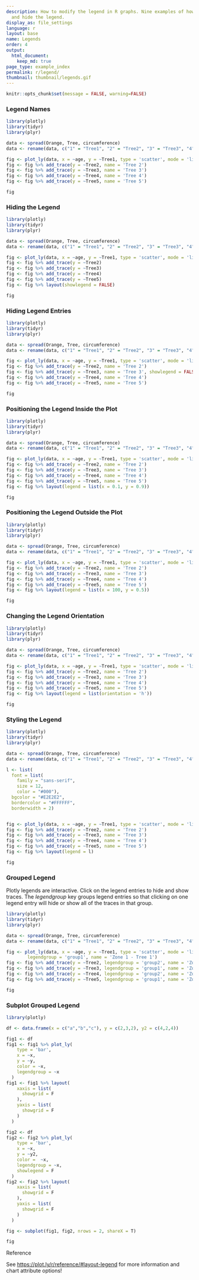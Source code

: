 ```yaml
---
description: How to modify the legend in R graphs. Nine examples of how to move, color,
  and hide the legend.
display_as: file_settings
language: r
layout: base
name: Legends
order: 4
output:
  html_document:
    keep_md: true
page_type: example_index
permalink: r/legend/
thumbnail: thumbnail/legends.gif
---
```


```r
knitr::opts_chunk$set(message = FALSE, warning=FALSE)
```
### Legend Names

```r
library(plotly)
library(tidyr)
library(plyr)

data <- spread(Orange, Tree, circumference)
data <- rename(data, c("1" = "Tree1", "2" = "Tree2", "3" = "Tree3", "4" = "Tree4", "5" = "Tree5"))

fig <- plot_ly(data, x = ~age, y = ~Tree1, type = 'scatter', mode = 'lines', name = 'Tree 1')
fig <- fig %>% add_trace(y = ~Tree2, name = 'Tree 2')
fig <- fig %>% add_trace(y = ~Tree3, name = 'Tree 3')
fig <- fig %>% add_trace(y = ~Tree4, name = 'Tree 4')
fig <- fig %>% add_trace(y = ~Tree5, name = 'Tree 5')

fig
```

### Hiding the Legend

```r
library(plotly)
library(tidyr)
library(plyr)

data <- spread(Orange, Tree, circumference)
data <- rename(data, c("1" = "Tree1", "2" = "Tree2", "3" = "Tree3", "4" = "Tree4", "5" = "Tree5"))

fig <- plot_ly(data, x = ~age, y = ~Tree1, type = 'scatter', mode = 'lines')
fig <- fig %>% add_trace(y = ~Tree2)
fig <- fig %>% add_trace(y = ~Tree3)
fig <- fig %>% add_trace(y = ~Tree4)
fig <- fig %>% add_trace(y = ~Tree5)
fig <- fig %>% layout(showlegend = FALSE)

fig
```

### Hiding Legend Entries

```r
library(plotly)
library(tidyr)
library(plyr)

data <- spread(Orange, Tree, circumference)
data <- rename(data, c("1" = "Tree1", "2" = "Tree2", "3" = "Tree3", "4" = "Tree4", "5" = "Tree5"))

fig <- plot_ly(data, x = ~age, y = ~Tree1, type = 'scatter', mode = 'lines', name = 'Tree 1')
fig <- fig %>% add_trace(y = ~Tree2, name = 'Tree 2')
fig <- fig %>% add_trace(y = ~Tree3, name = 'Tree 3', showlegend = FALSE)
fig <- fig %>% add_trace(y = ~Tree4, name = 'Tree 4')
fig <- fig %>% add_trace(y = ~Tree5, name = 'Tree 5')

fig
```

### Positioning the Legend Inside the Plot

```r
library(plotly)
library(tidyr)
library(plyr)

data <- spread(Orange, Tree, circumference)
data <- rename(data, c("1" = "Tree1", "2" = "Tree2", "3" = "Tree3", "4" = "Tree4", "5" = "Tree5"))

fig <- plot_ly(data, x = ~age, y = ~Tree1, type = 'scatter', mode = 'lines', name = 'Tree 1')
fig <- fig %>% add_trace(y = ~Tree2, name = 'Tree 2')
fig <- fig %>% add_trace(y = ~Tree3, name = 'Tree 3')
fig <- fig %>% add_trace(y = ~Tree4, name = 'Tree 4')
fig <- fig %>% add_trace(y = ~Tree5, name = 'Tree 5')
fig <- fig %>% layout(legend = list(x = 0.1, y = 0.9))

fig
```

### Positioning the Legend Outside the Plot

```r
library(plotly)
library(tidyr)
library(plyr)

data <- spread(Orange, Tree, circumference)
data <- rename(data, c("1" = "Tree1", "2" = "Tree2", "3" = "Tree3", "4" = "Tree4", "5" = "Tree5"))

fig <- plot_ly(data, x = ~age, y = ~Tree1, type = 'scatter', mode = 'lines', name = 'Tree 1')
fig <- fig %>% add_trace(y = ~Tree2, name = 'Tree 2')
fig <- fig %>% add_trace(y = ~Tree3, name = 'Tree 3')
fig <- fig %>% add_trace(y = ~Tree4, name = 'Tree 4')
fig <- fig %>% add_trace(y = ~Tree5, name = 'Tree 5')
fig <- fig %>% layout(legend = list(x = 100, y = 0.5))

fig
```

### Changing the Legend Orientation

```r
library(plotly)
library(tidyr)
library(plyr)

data <- spread(Orange, Tree, circumference)
data <- rename(data, c("1" = "Tree1", "2" = "Tree2", "3" = "Tree3", "4" = "Tree4", "5" = "Tree5"))

fig <- plot_ly(data, x = ~age, y = ~Tree1, type = 'scatter', mode = 'lines', name = 'Tree 1')
fig <- fig %>% add_trace(y = ~Tree2, name = 'Tree 2')
fig <- fig %>% add_trace(y = ~Tree3, name = 'Tree 3')
fig <- fig %>% add_trace(y = ~Tree4, name = 'Tree 4')
fig <- fig %>% add_trace(y = ~Tree5, name = 'Tree 5')
fig <- fig %>% layout(legend = list(orientation = 'h'))

fig
```

### Styling the Legend

```r
library(plotly)
library(tidyr)
library(plyr)

data <- spread(Orange, Tree, circumference)
data <- rename(data, c("1" = "Tree1", "2" = "Tree2", "3" = "Tree3", "4" = "Tree4", "5" = "Tree5"))

l <- list(
  font = list(
    family = "sans-serif",
    size = 12,
    color = "#000"),
  bgcolor = "#E2E2E2",
  bordercolor = "#FFFFFF",
  borderwidth = 2)


fig <- plot_ly(data, x = ~age, y = ~Tree1, type = 'scatter', mode = 'lines', name = 'Tree 1')
fig <- fig %>% add_trace(y = ~Tree2, name = 'Tree 2')
fig <- fig %>% add_trace(y = ~Tree3, name = 'Tree 3')
fig <- fig %>% add_trace(y = ~Tree4, name = 'Tree 4')
fig <- fig %>% add_trace(y = ~Tree5, name = 'Tree 5')
fig <- fig %>% layout(legend = l)

fig
```

### Grouped Legend

Plotly legends are interactive. Click on the legend entries to hide and show traces. The *legendgroup* key groups legend entries so that clicking on one legend entry will hide or show all of the traces in that group.

```r
library(plotly)
library(tidyr)
library(plyr)

data <- spread(Orange, Tree, circumference)
data <- rename(data, c("1" = "Tree1", "2" = "Tree2", "3" = "Tree3", "4" = "Tree4", "5" = "Tree5"))

fig <- plot_ly(data, x = ~age, y = ~Tree1, type = 'scatter', mode = 'lines',
        legendgroup = 'group1', name = 'Zone 1 - Tree 1')
fig <- fig %>% add_trace(y = ~Tree2, legendgroup = 'group2', name = 'Zone 2 - Tree 1')
fig <- fig %>% add_trace(y = ~Tree3, legendgroup = 'group1', name = 'Zone 1 - Tree 2')
fig <- fig %>% add_trace(y = ~Tree4, legendgroup = 'group2', name = 'Zone 2 - Tree 2')
fig <- fig %>% add_trace(y = ~Tree5, legendgroup = 'group1', name = 'Zone 1 - Tree 3')

fig
```

### Subplot Grouped Legend

```r
library(plotly)

df <- data.frame(x = c("a","b","c"), y = c(2,3,2), y2 = c(4,2,4))

fig1 <- df
fig1 <- fig1 %>% plot_ly(
    type = 'bar', 
    x = ~x, 
    y = ~y, 
    color = ~x, 
    legendgroup = ~x
  )
fig1 <- fig1 %>% layout(
    xaxis = list(
      showgrid = F
    ),
    yaxis = list(
      showgrid = F
    )
  )

fig2 <- df
fig2 <- fig2 %>% plot_ly(
    type = 'bar', 
    x = ~x, 
    y = ~y2, 
    color =  ~x, 
    legendgroup = ~x, 
    showlegend = F
  )
fig2 <- fig2 %>% layout(
    xaxis = list(
      showgrid = F
    ),
    yaxis = list(
      showgrid = F
    )
  )

fig <- subplot(fig1, fig2, nrows = 2, shareX = T)

fig
```

Reference

See [https://plot.ly/r/reference/#layout-legend](https://plot.ly/r/reference/#layout-legend) for more information and chart attribute options!